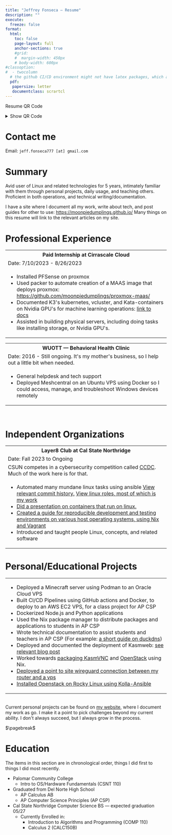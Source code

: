 ```yaml
---
title: "Jeffrey Fonseca — Resume"
description: ""
execute:
  freeze: false
format: 
  html:
    toc: false
    page-layout: full
    anchor-sections: true
    #grid:
    #  margin-width: 450px
    # body-width: 600px
#classoption:
#  - twocolumn
  # the github CI/CD environment might not have latex packages, which are needed for rendering pdf. Keeping this commented to avoid problems. 
  pdf:
   papersize: letter
   documentclass: scrartcl
---
```




::: {.content-visible when-format="html"}

Resume QR Code

<details><summary>Show QR Code</summary>

{{< qrcode https://moonpiedumplings.github.io/resume/ >}}

</details>

:::

# Contact me

Email: `jeff.fonseca777 [at] gmail.com`

# Summary

Avid user of Linux and related technologies for 5 years, intimately familiar with them through personal projects, daily usage, and teaching others. Proficient in both operations, and technical writing/documentation.

```{=html}
I have a site where I document all my work, write about tech, and post guides for other to use: <a href="https://moonpiedumplings.github.io">https://moonpiedumplings.github.io/</a> Many things on this resume will link to the relevant articles on my site.
```

# Professional Experience
  
```{=html}
<table>
  <tr>
    <th><b>Paid Internship at Cirrascale Cloud</b></th>
  </tr>
  <tr>
    <td>Date: 7/10/2023 - 8/26/2023</td>
  </tr>
  <tr>
    <td>  
      <ul>
        <li>Installed PFSense on proxmox</li>
        <li>Used packer to automate creation of a MAAS image that deploys proxmox: <a href="https://github.com/moonpiedumplings/proxmox-maas/">https://github.com/moonpiedumplings/proxmox-maas/</a></li>
        <li>Documented K3's kubernetes, vcluster, and Kata-containers on Nvidia GPU's for machine learning operations: <a href="https://moonpiedumplings.github.io/rancher-ops/">link to docs</a></li>
        <li>Assisted in building physical servers, including doing tasks like installing storage, or Nvidia GPU's.</li>
      </ul>
    </td>
  </tr>
</table>

<table>
  <tr>
    <th><b>WUOTT — Behavioral Health Clinic</b></th>
  </tr>
  <tr>
    <td>Date: 2016 - Still ongoing. It's my mother's business, so I help out a little bit when needed.</td>
  </tr>
  <tr>
    <td>
      <ul>
        <li>General helpdesk and tech support</li>
        <li>Deployed Meshcentral on an Ubuntu VPS using Docker so I could access, manage, and troubleshoot <!--7--> Windows devices remotely</li>
      </ul>
    </td>
  </tr>
</table>
<br>
```

# Independent Organizations

```{=html}
<table>
  <tr>
    <th><b>Layer8 Club at Cal State Northridge</b></th>
  </tr>
  <tr>
    <td>Date: Fall 2023 to Ongoing</td>
  </tr>
  <tr>
    <td>CSUN competes in a cybersecurity competition called <a href="https://www.nationalccdc.org">CCDC</a>. Much of the work here is for that.</td>
  </tr>
  <tr>
    <td>
      <ul>
        <li>Automated many mundane linux tasks using ansible <a href="https://github.com/CSUN-CCDC/CCDC-2023/commits?author=moonpiedumplings">View relevant commit history.</a> <a href="https://github.com/CSUN-CCDC/CCDC-2023/tree/main/linux/ansible/roles">View linux roles, most of which is my work</a></li>
        <li><a href="https://moonpiedumplings.github.io/talks/containers">Did a presentation on containers that run on linux.</a></li>
        <li><a href="https://moonpiedumplings.github.io/guides/ccdc-env">Created a guide for reproducible development and testing environments on various host operating systems, using Nix and Vagrant</a></li>
        <li>Introduced and taught people Linux, concepts, and related software</li>
      </ul>
    </td>
  </tr>
</table>
```

# Personal/Educational Projects

```{=html}
<table>
<tr>
<td>
<ul>
    <li>Deployed a Minecraft server using Podman to an Oracle Cloud VPS</li>
    <li>Built CI/CD Pipelines using GitHub actions and Docker, to deploy to an AWS EC2 VPS, for a class project for AP CSP</li>
    <li>Dockerized Node.js and Python applications</li>
    <li>Used the Nix package manager to distribute packages and applications to students in AP CSP</li>
    <li>Wrote technical documentation to assist students and teachers in AP CSP (For example: <a href="https://moonpiedumplings.github.io/guides/duckdns/">a short guide on duckdns</a>)</li>
    <li>Deployed and documented the deployment of Kasmweb: <a href="https://moonpiedumplings.github.io/projects/setting-up-kasm/">see relevant blog post</a></li>
    <li>Worked towards <a href="https://moonpiedumplings.github.io/projects/">packaging KasmVNC</a> and <a href="https://moonpiedumplings.github.io/projects/">OpenStack</a> using Nix.
    <li> <a href
    ="https://moonpiedumplings.github.io/projects/build-server-2/#router-networking">Deployed a point to site wireguard connection between my router and a vps</a></li>
    <li><a href="https://moonpiedumplings.github.io/projects/build-server-2/">Installed Openstack on Rocky Linux using Kolla-Ansible</a></li>
</ul>
</td>
</tr>
</table>
```
```{=html}
<br>
Current personal projects can be found on <a href="https://moonpiedumplings.github.io/">my website</a>, where I document my work as go. I make it a point to pick challenges beyond my current ability. I don't always succeed, but I always grow in the process.
```

[$\pagebreak$]{.content-visible when-format="pdf"}

# Education

The items in this section are in chronological order, things I did first to things I did most recently.

<!---
* Digital Media Academy
  + Computer Science with Java
  + Cybersecurity and Ethical Hacking
  + Intro to AI and Machine Learning
--->

* Palomar Community College
  + Intro to OS/Hardware Fundamentals (CSNT 110)
* Graduated from Del Norte High School
    + AP Calculus AB
    + AP Computer Science Principles (AP CSP)
* Cal State Northridge Computer Science BS — expected graduation 05/27
  - Currently Enrolled in:
    - Introduction to Algorithms and Programming (COMP 110)
    - Calculus 2 (CALC150B)
